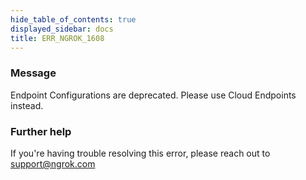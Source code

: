 ```yaml
---
hide_table_of_contents: true
displayed_sidebar: docs
title: ERR_NGROK_1608
---
```


### Message

Endpoint Configurations are deprecated. Please use Cloud Endpoints instead.

### Further help

If you're having trouble resolving this error, please reach out to [support@ngrok.com](mailto:support@ngrok.com?subject=Help%20with%20ERR_NGROK_1608)
